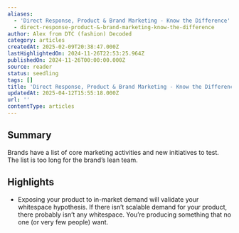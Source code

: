 ```yaml
---
aliases:
  - 'Direct Response, Product & Brand Marketing - Know the Difference'
  - direct-response-product-&-brand-marketing-know-the-difference
author: Alex from DTC (fashion) Decoded
category: articles
createdAt: 2025-02-09T20:38:47.000Z
lastHighlightedOn: 2024-11-26T22:53:25.964Z
publishedOn: 2024-11-26T00:00:00.000Z
source: reader
status: seedling
tags: []
title: 'Direct Response, Product & Brand Marketing - Know the Difference'
updatedAt: 2025-04-12T15:55:18.000Z
url: ''
contentType: articles
---
```

## Summary

Brands have a list of core marketing activities and new initiatives to test. The list is too long for the brand’s lean team.

## Highlights

- Exposing your product to in-market demand will validate your whitespace hypothesis. If there isn’t scalable demand for your product, there probably isn’t any whitespace. You’re producing something that no one (or very few people) want.

